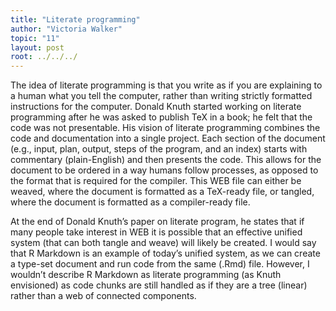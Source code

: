 ```yaml
---
title: "Literate programming"
author: "Victoria Walker"
topic: "11"
layout: post
root: ../../../
---
```


The idea of literate programming is that you write as if you are explaining to a human what you tell the computer, rather than writing strictly formatted instructions for the computer. Donald Knuth started working on literate programming after he was asked to publish TeX in a book; he felt that the code was not presentable. His vision of literate programming combines the code and documentation into a single project. Each section of the document (e.g., input, plan, output, steps of the program, and an index) starts with commentary (plain-English) and then presents the code. This allows for the document to be ordered in a way humans follow processes, as opposed to the format that is required for the compiler. This WEB file can either be weaved, where the document is formatted as a TeX-ready file, or tangled, where the document is formatted as a compiler-ready file.

At the end of Donald Knuth's paper on literate program, he states that if many people take interest in WEB it is possible that an effective unified system (that can both tangle and weave) will likely be created. I would say that R Markdown is an example of today's unified system, as we can create a type-set document and run code from the same (.Rmd) file. However, I wouldn't describe R Markdown as literate programming (as Knuth envisioned) as code chunks are still handled as if they are a tree (linear)  rather than a web of connected components.